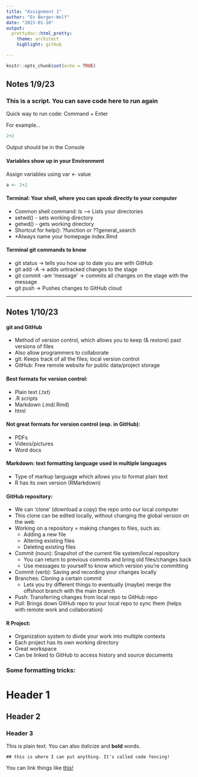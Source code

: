 ```yaml
---
title: "Assignment 1"
author: "Ev Berger-Wolf"
date: "2023-01-10"
output: 
  prettydoc::html_pretty:
    theme: architect
    highlight: github

---
```


```r
knitr::opts_chunk$set(echo = TRUE)
```

## Notes 1/9/23

### This is a script. You can save code here to run again

Quick way to run code: Command + Enter

For example...

```r
2+2
```
Output should be in the Console

#### Variables show up in your Environment

Assign variables using var <- value

```r
a <- 2+2
```

#### Terminal: Your shell, where you can speak directly to your computer
- Common shell command: ls --> Lists your directories
- setwd() - sets working directory
- getwd() - gets working directory
- Shortcut for help(): ?function or ??general_search
- *Always name your homepage index.Rmd

#### Terminal git commands to know
- git status -> tells you how up to date you are with GitHub
- git add -A -> adds untracked changes to the stage
- git commit -am 'message' -> commits all changes on the stage with the message
- git push -> Pushes changes to GitHub cloud

***

## Notes 1/10/23

#### git and GitHub
- Method of version control, which allows you to keep (& restore) past versions of files
- Also allow programmers to collaborate
- git: Keeps track of all the files; local version control
- GitHub: Free remote website for public data/project storage

#### Best formats for version control:
- Plain text (.txt)
- .R scripts
- Markdown (.md/.Rmd)
- html

#### Not great formats for version control (esp. in GitHub):
- PDFs
- Videos/pictures
- Word docs

#### Markdown: text formatting language used in multiple languages
- Type of markup language which allows you to format plain text
- R has its own version (RMarkdown)

#### GitHub repository:
- We can 'clone' (download a copy) the repo onto our local computer
- This clone can be edited locally, without changing the global version on the web
- Working on a repository = making changes to files, such as:
  - Adding a new file
  - Altering existing files
  - Deleting existing files
- Commit (noun): Snapshot of the current file system/local repository
  - You can return to previous commits and bring old files/changes back
  - Use messages to yourself to know which version you're committing
- Commit (verb): Saving and recording your changes locally
- Branches: Cloning a certain commit
  - Lets you try different things to eventually (maybe) merge the offshoot branch with the main branch
- Push: Transferring changes from local repo to GitHub repo
- Pull: Brings down GitHub repo to your local repo to sync them (helps with remote work and collaboration)

#### R Project:
- Organization system to divde your work into multiple contexts
- Each project has its own working directory
- Great workspace
- Can be linked to GitHub to access history and source documents


### Some formatting tricks:
# Header 1
## Header 2
### Header 3
This is plain text. You can also *italicize* and **bold** words.

`## this is where I can put anything. It's called code fencing!`

You can link things like [this!](file:///Users/ev/Downloads/jack-hamilton-EP_OHkgn1JI-unsplash.jpg)